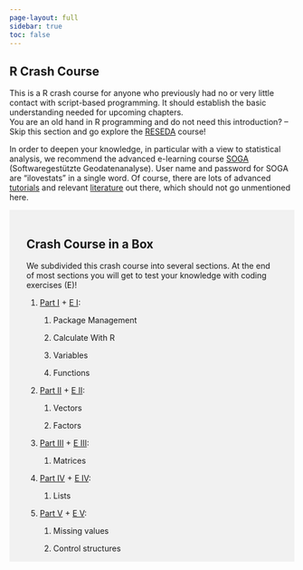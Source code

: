 ---
page-layout: full
sidebar: true
toc: false
---

::: {#main .site-main role="main"}
::: entry-header
# R Crash Course {#r-crash-course .entry-title}
:::

::: entry-content
This is a R crash course for anyone who previously had no or very little contact with script-based programming. It should establish the basic understanding needed for upcoming chapters.\
You are an old hand in R programming and do not need this introduction? -- Skip this section and go explore the [RESEDA](../RESEDA/index.qmd) course!

In order to deepen your knowledge, in particular with a view to statistical analysis, we recommend the advanced e-learning course [SOGA](https://www.geo.fu-berlin.de/en/v/soga/index.html) (Softwaregestützte Geodatenanalyse). User name and password for SOGA are "ilovestats" in a single word. Of course, there are lots of advanced [tutorials](https://www.rstudio.com/online-learning/#R) and relevant [literature](https://cran.r-project.org/doc/manuals/R-intro.pdf) out there, which should not go unmentioned here.

::: {style="background-color: #f1f1f1;padding: 18px 30px 1px"}
# Crash Course in a Box

We subdivided this crash course into several sections. At the end of most sections you will get to test your knowledge with coding exercises (E)!

1.  [Part I](./contents/PartI.qmd) + [E I](./contents/RExcerciseI.qmd):

    1.  Package Management

    2.  Calculate With R

    3.  Variables

    4.  Functions

2.  [Part II](./contents/PartII.qmd) + [E II](./contents/RExcerciseII.qmd):

    1.  Vectors

    2.  Factors

3.  [Part III](./contents/PartIII.qmd) + [E III](./contents/RExcerciseIII.qmd):

    1.  Matrices

4.  [Part IV](./contents/PartIV.qmd) + [E IV](./contents/RExcerciseIV.qmd):

    1.  Lists

5.  [Part V](./contents/PartV.qmd) + [E V](./contents/RExcerciseV.qmd):

    1.  Missing values

    2.  Control structures
:::
:::
:::
